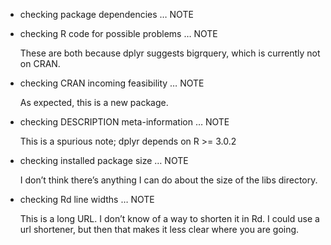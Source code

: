 * checking package dependencies ... NOTE
* checking R code for possible problems ... NOTE

  These are both because dplyr suggests bigrquery, which is 
  currently not on CRAN.

* checking CRAN incoming feasibility ... NOTE

  As expected, this is a new package.

* checking DESCRIPTION meta-information ... NOTE
  
  This is a spurious note; dplyr depends on R >= 3.0.2

* checking installed package size ... NOTE

  I don't think there's anything I can do about the size of the libs 
  directory.

* checking Rd line widths ... NOTE

  This is a long URL. I don't know of a way to shorten it in Rd.
  I could use a url shortener, but then that makes it less clear where
  you are going.